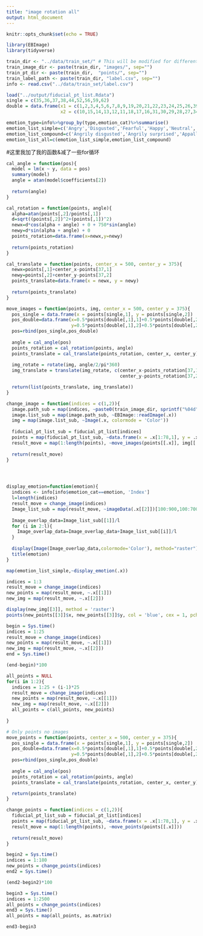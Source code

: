 ---
title: "image rotation all"
output: html_document
---

```{r setup, include=FALSE}
knitr::opts_chunk$set(echo = TRUE)
```

```{r}
library(EBImage)
library(tidyverse)
```

```{r}
train_dir <- "../data/train_set/" # This will be modified for different data sets.
train_image_dir <- paste(train_dir, "images/", sep="")
train_pt_dir <- paste(train_dir,  "points/", sep="")
train_label_path <- paste(train_dir, "label.csv", sep="") 
info <- read.csv("../data/train_set/label.csv")
```


```{r}
load("../output/fiducial_pt_list.Rdata")
single = c(35,36,37,38,44,52,56,59,62)
double = data.frame(x1 = c(1,2,3,4,5,6,7,8,9,19,20,21,22,23,24,25,26,39,40,41,42,43,50,51,57,58,63),
                    x2 = c(10,15,14,13,12,11,18,17,16,31,30,29,28,27,34,33,32,49,48,47,46,45,54,53,55,60,61))

emotion_type=info%>%group_by(type,emotion_cat)%>%summarise()
emotion_list_simple=c('Angry','Disgusted','Fearful','Happy','Neutral','Sad','Surprised')
emotion_list_compound=c('Angrily disgusted','Angrily surprised','Appalled','Awed','Disgustedly surprised','Fearfully angry','Fearfully disgusted','Fearfully surprised','Happily disgusted','Happily surprised','Hatred','Sadly angry','Sadly disgusted','Sadly fearful','Sadly surprised')
emotion_list_all=c(emotion_list_simple,emotion_list_compound)
```

#这里我加了我的函数&减了一些for循环
```{r}
cal_angle = function(pos){
  model = lm(x ~ y, data = pos)
  summary(model)
  angle = atan(model$coefficients[2])
  
  return(angle)
}

cal_rotation = function(points, angle){
  alpha=atan(points[,2]/points[,1])
  d=sqrt((points[,2])^2+(points[,1])^2)
  newx=d*cos(alpha + angle) + 0 + 750*sin(angle)
  newy=d*sin(alpha + angle) + 0
  points_rotation=data.frame(x=newx,y=newy)
  
  return(points_rotation)
}

cal_translate = function(points, center_x = 500, center_y = 375){
  newx=points[,1]+center_x-points[37,1]
  newy=points[,2]+center_y-points[37,2]
  points_translate=data.frame(x = newx, y = newy)
  
  return(points_translate)
}

move_images = function(points, img, center_x = 500, center_y = 375){
  pos_single = data.frame(x = points[single,1], y = points[single,2])
  pos_double=data.frame(x=0.5*points[double[,1],1]+0.5*points[double[,2],1],
                        y=0.5*points[double[,1],2]+0.5*points[double[,2],2])
  pos=rbind(pos_single,pos_double)
  
  angle = cal_angle(pos)
  points_rotation = cal_rotation(points, angle)
  points_translate = cal_translate(points_rotation, center_x, center_y)
  
  img_rotate = rotate(img, angle/2/pi*360)
  img_translate = translate(img_rotate, c(center_x-points_rotation[37,1],
                                          center_y-points_rotation[37,2]))

  return(list(points_translate, img_translate))
}

change_image = function(indices = c(1,2)){
  image.path_sub = map(indices, ~paste0(train_image_dir, sprintf("%04d", .x), ".jpg"))
  image.list_sub = map(image.path_sub, ~EBImage::readImage(.x))
  img = map(image.list_sub, ~Image(.x, colormode = 'Color'))
  
  fiducial_pt_list_sub = fiducial_pt_list[indices]
  points = map(fiducial_pt_list_sub, ~data.frame(x = .x[1:78,1], y = .x[1:78,2]))
  result_move = map(1:length(points), ~move_images(points[[.x]], img[[.x]]))
  
  return(result_move)
}




display_emotion=function(emotion){
  indices <- info[info$emotion_cat==emotion, 'Index']
  l=length(indices)
  result_move = change_image(indices)
  Image_list_sub = map(result_move, ~imageData(.x[[2]])[100:900,100:700,])
  
  Image_overlap_data=Image_list_sub[[1]]/l
  for (i in 2:l){
    Image_overlap_data=Image_overlap_data+Image_list_sub[[i]]/l
  }
  
  display(Image(Image_overlap_data,colormode='Color'), method="raster")
  title(emotion)
}

```

```{r}
map(emotion_list_simple,~display_emotion(.x))
```

```{r}
indices = 1:3
result_move = change_image(indices)
new_points = map(result_move, ~.x[[1]])
new_img = map(result_move, ~.x[[2]])
```

```{r}
display(new_img[[3]], method = 'raster')
points(new_points[[3]]$x, new_points[[3]]$y, col = 'blue', cex = 1, pch = 16)
```

```{r}
begin = Sys.time()
indices = 1:25
result_move = change_image(indices)
new_points = map(result_move, ~.x[[1]])
new_img = map(result_move, ~.x[[2]])
end = Sys.time()
```

```{r}
(end-begin)*100
```

```{r}
all_points = NULL
for(i in 1:2){
  indices = 1:25 + (i-1)*25
  result_move = change_image(indices)
  new_points = map(result_move, ~.x[[1]])
  new_img = map(result_move, ~.x[[2]])
  all_points = c(all_points, new_points)
  
}
```








```{r}
# Only points no images
move_points = function(points, center_x = 500, center_y = 375){
  pos_single = data.frame(x = points[single,1], y = points[single,2])
  pos_double=data.frame(x=0.5*points[double[,1],1]+0.5*points[double[,2],1],
                        y=0.5*points[double[,1],2]+0.5*points[double[,2],2])
  pos=rbind(pos_single,pos_double)
  
  angle = cal_angle(pos)
  points_rotation = cal_rotation(points, angle)
  points_translate = cal_translate(points_rotation, center_x, center_y)

  return(points_translate)
}

change_points = function(indices = c(1,2)){
  fiducial_pt_list_sub = fiducial_pt_list[indices]
  points = map(fiducial_pt_list_sub, ~data.frame(x = .x[1:78,1], y = .x[1:78,2]))
  result_move = map(1:length(points), ~move_points(points[[.x]]))
  
  return(result_move)
}

```

```{r}
begin2 = Sys.time()
indices = 1:180
new_points = change_points(indices)
end2 = Sys.time()
```

```{r}
(end2-begin2)*100
```

```{r}
begin3 = Sys.time()
indices = 1:2500
all_points = change_points(indices)
end3 = Sys.time()
all_points = map(all_points, as.matrix)
```

```{r}
end3-begin3
```





